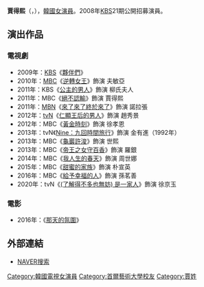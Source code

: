 {{Unreferenced|time=2018-05-18T02:08:39+00:00}}
{{藝人
|姓名 = 賈得熙
|類型 = 女演員
|圖片 = Ka Deuk-Hee from acrofan.jpg
|圖片尺寸 =
|圖片簡介 =
|本名 =
|外文名 = 가득희
|外文 = ko
|羅馬拼音 =
|英文名 =
|暱稱 =
|其他藝名 =
|國籍 = {{KOR}}
|民族 =
|籍貫 =
|出生日期 = {{Birth date and age|1984|4|22}}
|出生地點 =
|逝世日期 =
|逝世地點 =
|職業 = [[演員|演員]]
|語言 = [[韓語|韓語]]
|教育程度 = [[首爾藝術大學|首爾藝術大學]]演劇系
|宗教信仰 =
|配偶 =
|兒女 =
|父母 =
|出道地點 =
|出道作 =
|出道日期 = 2008年
|代表作 =
|活躍年代 =
|唱片公司 =
|經紀公司 = Y Team Company
|網站 =
|相關團體 =
|獎項 =
|IMDb =
|現任成員 =
|過往成員 =
}}
'''賈得熙'''（{{lang-ko|'''가득희'''}}，{{bd|1984年|4月22日}}），[[韓國|韓國]][[女演員|女演員]]。2008年[[韓國放送公社|KBS]]21期公開招募演員。
== 演出作品 ==
=== 電視劇 ===
*2009年：[[韓國放送公社|KBS]]《[[夥伴們|夥伴們]]》
*2010年：[[文化廣播_(韓國)|MBC]]《[[逆轉女王|逆轉女王]]》飾演 夫敏亞
*2011年：KBS《[[公主的男人|公主的男人]]》飾演 柳氏夫人
*2011年：MBC《[[絕不認輸|絕不認輸]]》飾演 賈得熙
*2011年：[[MBN|MBN]]《[[來了來了終於來了|來了來了終於來了]]》飾演 諾拉張
*2012年：[[tvN|tvN]]《[[仁顯王后的男人|仁顯王后的男人]]》飾演 趙秀景
*2012年：MBC《[[黃金時刻|黃金時刻]]》飾演 徐孝恩
*2013年：tvN《[[Nine：九回時間旅行|Nine：九回時間旅行]]》飾演 金有進（1992年）
*2013年：MBC《[[龜巖許浚|龜巖許浚]]》飾演 世熙
*2013年：MBC《[[帝王之女守百香|帝王之女守百香]]》飾演 羅銀
*2014年：MBC《[[我人生的春天|我人生的春天]]》飾演 周世娜
*2015年：MBC《[[甜蜜的家族|甜蜜的家族]]》飾演 朴宣英
*2016年：MBC《[[給予幸福的人|給予幸福的人]]》飾演 孫茗善
*2020年：tvN《[[(了解得不多也無妨)_是一家人|(了解得不多也無妨) 是一家人]]》飾演 徐京玉

=== 電影 ===
*2016年：《[[那天的氛圍|那天的氛圍]]》
== 外部連結 ==
*[http://search.naver.com/search.naver?sm=tab_hty.top&where=nexearch&ie=utf8&query=%EA%B0%80%EB%93%9D%ED%9D%AC&x=27&y=10 NAVER搜索]{{ko}}

{{DEFAULTSORT: Ga Deuk Hee}}
[[Category:韓國電視女演員|Category:韓國電視女演員]]
[[Category:首爾藝術大學校友|Category:首爾藝術大學校友]]
[[Category:賈姓|Category:賈姓]]